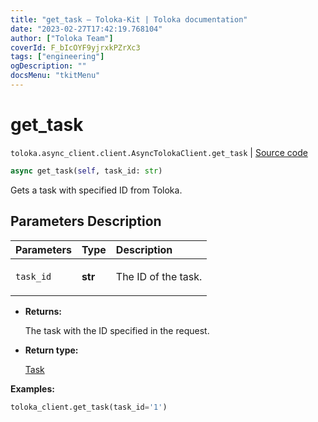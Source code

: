 ```yaml
---
title: "get_task — Toloka-Kit | Toloka documentation"
date: "2023-02-27T17:42:19.768104"
author: ["Toloka Team"]
coverId: F_bIcOYF9yjrxkPZrXc3
tags: ["engineering"]
ogDescription: ""
docsMenu: "tkitMenu"
---
```


# get_task
`toloka.async_client.client.AsyncTolokaClient.get_task` | [Source code](https://github.com/Toloka/toloka-kit/blob/v1.1.4/src/async_client/client.py#L0)

```python
async get_task(self, task_id: str)
```

Gets a task with specified ID from Toloka.

## Parameters Description

| Parameters | Type | Description |
| :----------| :----| :-----------|
`task_id`|**str**|<p>The ID of the task.</p>

* **Returns:**

  The task with the ID specified in the request.

* **Return type:**

  [Task](/docs/toloka-kit/reference/toloka.client.task.Task)

**Examples:**

```python
toloka_client.get_task(task_id='1')
```